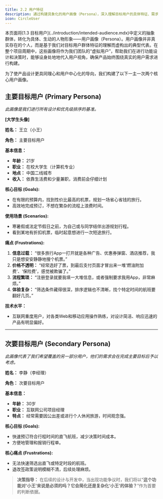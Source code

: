 ```yaml
---
title: 2.2 用户特征
description: 通过构建具象化的用户画像（Persona），深入理解目标用户的具体特征、需求与痛点。
icon: CircleUser
---
```


<Callout title="页面内容" type="info">
  本页面将[1.3 目标用户](../introduction/intended-audience.mdx)中定义的抽象群体，转化为具体、生动的人物形象——用户画像（Persona）。用户画像并非真实存在的个人，而是基于我们对目标用户群体特征的理解而虚构出的典型代表。在整个项目周期中，这些画像将作为我们团队的“虚拟用户”，帮助我们在进行功能设计和决策时，能够设身处地地代入用户视角，确保产品始终围绕真实的用户需求进行构建。
</Callout>

为了使产品设计更具同理心和用户中心化的导向，我们构建了以下一主一次两个核心用户画像。

## 主要目标用户 (Primary Persona)

*此画像是我们进行所有设计和优先级排序的基准。*


**[大学生头像]**

**姓名：** 王立（小王）

**角色：** 主要目标用户

**基本信息：**
* **年龄：** 21岁
* **职业：** 在校大学生（计算机专业）
* **地点：** 中国二线城市
* **收入：** 依靠生活费和少量兼职，消费前会仔细计划

**核心目标 (Goals):**
* 在有限的预算内，找到性价比最高的机票，规划一场省心省钱的旅行。
* 高效地完成预订，不想在繁杂的流程上浪费时间。

**使用场景 (Scenarios):**
* 寒暑假或法定节假日之前，为自己或与同学结伴出游规划行程。
* 看到某地有折扣机票，临时起意想进行一次短途旅行。

**痛点 (Frustrations):**
1.  **信息过载：** “很多旅行App一打开就是各种广告、优惠券弹窗、酒店推荐，我只是想安安静静地搜个机票。”
2.  **价格不透明：** “经常选好了票，到最后支付页面才冒出来一堆‘燃油附加费’、‘保险费’，感觉被欺骗了。”
3.  **流程繁琐：** “注册登录就要我填一大堆信息，或者强制要求我用App，非常麻烦。”
4.  **体验复杂：** “筛选条件藏得很深，排序逻辑也不清晰，找个特定时间的航班要翻好几页。”

**技术水平：**
* 互联网重度用户，对各类Web和移动应用操作熟练，对设计简洁、响应迅速的产品有明显偏好。

---

## 次要目标用户 (Secondary Persona)

*此画像代表了我们希望覆盖的另一部分用户，他们的需求会在完成主要目标后予以考虑。*

**姓名：** 李静（李经理）

**角色：** 次要目标用户

**基本信息：**
* **年龄：** 30岁
* **职业：** 互联网公司项目经理
* **特点：** 经常需要因公出差或进行个人休闲旅游，时间观念强。

**核心目标 (Goals):**
* 快速预订符合行程时间的直飞航班，减少决策时间成本。
* 方便地管理和报销行程单。

**核心痛点 (Frustrations):**
* 无法快速筛选出直飞或特定时段的航班。
* 退改签政策说明模糊不清，后续处理麻烦。

> **决策指导：** 在后续的设计与开发中，当出现功能争议时，我们将以“**这个功能对‘小王’来说是必须的吗？它会简化还是复杂化‘小王’的体验？**”作为首要的判断依据。
